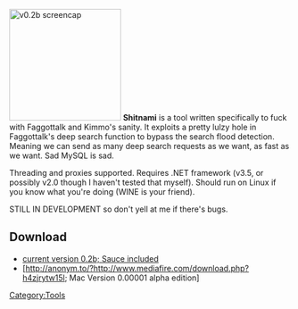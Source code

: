 [[File:shitnami.png|200px|thumb|right|v0.2b screencap]] 
'''Shitnami''' is a tool written specifically to fuck with Faggottalk and Kimmo's sanity. It exploits a pretty lulzy hole in Faggottalk's deep search function to bypass the search flood detection. Meaning we can send as many deep search requests as we want, as fast as we want. Sad MySQL is sad. 

Threading and proxies supported. Requires .NET framework (v3.5, or possibly v2.0 though I haven't tested that myself). Should run on Linux if you know what you're doing (WINE is your friend).

STILL IN DEVELOPMENT so don't yell at me if there's bugs. 

==Download==

* [http://anonym.to/?http://sharebee.com/3a05a723 current version 0.2b; Sauce included]
* [http://anonym.to/?http://www.mediafire.com/download.php?h4zjrytw15l; Mac Version 0.00001 alpha edition]



[[Category:Tools]]{{tools}}